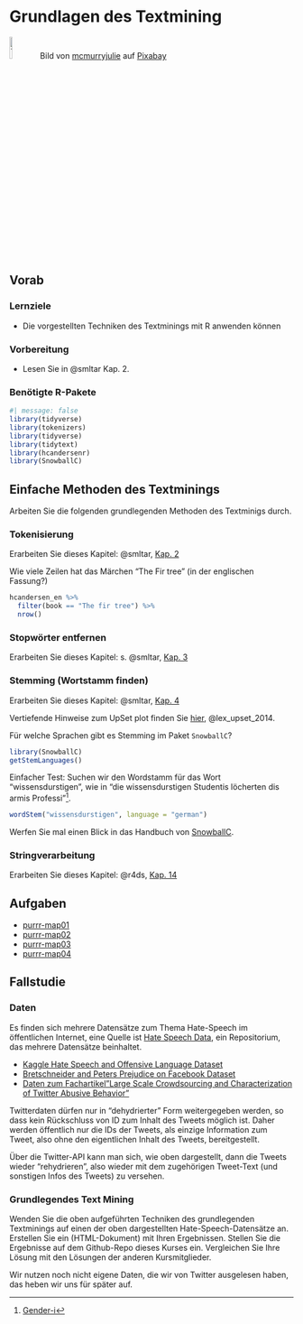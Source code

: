 # Grundlagen des Textmining



![Text als Datenbasis prädiktiver Modelle](img/text-mining-1476780_640.png){width=10%}
Bild von <a href="https://pixabay.com/de/users/mcmurryjulie-2375405/?utm_source=link-attribution&amp;utm_medium=referral&amp;utm_campaign=image&amp;utm_content=1476780">mcmurryjulie</a> auf <a href="https://pixabay.com/de//?utm_source=link-attribution&amp;utm_medium=referral&amp;utm_campaign=image&amp;utm_content=1476780">Pixabay</a>



## Vorab


### Lernziele


- Die vorgestellten Techniken des Textminings mit R anwenden können



### Vorbereitung

- Lesen Sie in @smltar Kap. 2.



### Benötigte R-Pakete

```r
#| message: false
library(tidyverse)
library(tokenizers)
library(tidyverse)
library(tidytext)
library(hcandersenr)
library(SnowballC)
```



## Einfache Methoden des Textminings


Arbeiten Sie die folgenden grundlegenden Methoden des Textminigs durch.




### Tokenisierung

Erarbeiten Sie dieses Kapitel: @smltar, [Kap. 2](https://smltar.com/tokenization.html#tokenization)

Wie viele Zeilen hat das Märchen "The Fir tree" (in der englischen Fassung?)


```r
hcandersen_en %>% 
  filter(book == "The fir tree") %>% 
  nrow()
```


### Stopwörter entfernen


Erarbeiten Sie dieses Kapitel: s. @smltar, [Kap. 3](https://smltar.com/stopwords.html#stopwords)


### Stemming (Wortstamm finden)

Erarbeiten Sie dieses Kapitel: @smltar, [Kap. 4](https://smltar.com/stemming.html#stemming)


Vertiefende Hinweise zum UpSet plot finden Sie [hier](https://ieeexplore.ieee.org/document/6876017), @lex_upset_2014.


Für welche Sprachen gibt es Stemming im Paket `SnowballC`?

```r
library(SnowballC)
getStemLanguages()
```


Einfacher Test: Suchen wir den Wordstamm für das Wort "wissensdurstigen", wie in "die wissensdurstigen Studentis löcherten dis armis Professi"^[[Gender-i](https://gender-i.de/#mit-bestimmtem-artikel)].

```r
wordStem("wissensdurstigen", language = "german")
```


Werfen Sie mal einen Blick in das Handbuch von [SnowballC](https://cran.r-project.org/web/packages/SnowballC/SnowballC.pdf).




### Stringverarbeitung

Erarbeiten Sie dieses Kapitel: @r4ds, [Kap. 14](https://r4ds.had.co.nz/strings.html)




## Aufgaben


- [purrr-map01](https://datenwerk.netlify.app/posts/purrr-map01/purrr-map01.html)
- [purrr-map02](https://datenwerk.netlify.app/posts/purrr-map02/purrr-map02.html)
- [purrr-map03](https://datenwerk.netlify.app/posts/purrr-map03/purrr-map03.html)
- [purrr-map04](https://datenwerk.netlify.app/posts/purrr-map04/purrr-map04.html)




## Fallstudie


### Daten

Es finden sich mehrere Datensätze zum Thema Hate-Speech im öffentlichen Internet, eine Quelle ist [Hate Speech Data](https://ckan.hatespeechdata.com/), ein Repositorium, das mehrere Datensätze beinhaltet.



- [Kaggle Hate Speech and Offensive Language Dataset](https://www.kaggle.com/datasets/mrmorj/hate-speech-and-offensive-language-dataset?select=labeled_data.csv)
- [Bretschneider and Peters Prejudice on Facebook Dataset](https://ckan.hatespeechdata.com/dataset/bretschneider-and-peters-prejudice-on-facebook-dataset)
- [Daten zum Fachartikel"Large Scale Crowdsourcing and Characterization of Twitter Abusive Behavior"](https://github.com/ENCASEH2020/hatespeech-twitter/blob/master/hatespeech_labels.csv)


Twitterdaten dürfen nur in "dehydrierter" Form weitergegeben werden, so dass kein Rückschluss von ID zum Inhalt des Tweets möglich ist. 
Daher werden öffentlich nur die IDs der Tweets, als einzige Information zum Tweet, also ohne den eigentlichen Inhalt des Tweets, bereitgestellt.

Über die Twitter-API kann man sich, wie oben dargestellt, dann die Tweets wieder "rehydrieren", also wieder mit dem zugehörigen Tweet-Text (und sonstigen Infos des Tweets) zu versehen.


### Grundlegendes Text Mining


Wenden Sie die oben aufgeführten Techniken des grundlegenden Textminings auf einen der oben dargestellten Hate-Speech-Datensätze an.
Erstellen Sie ein (HTML-Dokument) mit Ihren Ergebnissen. 
Stellen Sie die Ergebnisse auf dem Github-Repo dieses Kurses ein.
Vergleichen Sie Ihre Lösung mit den Lösungen der anderen Kursmitglieder.

Wir nutzen noch nicht eigene Daten, die wir von Twitter ausgelesen haben, das heben wir uns für später auf.










